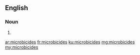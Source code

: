 ==English==

===Noun===
{{head|en|plural}}

# {{plural of|microbicide|lang=en}}

[[ar:microbicides]]
[[fr:microbicides]]
[[ku:microbicides]]
[[mg:microbicides]]
[[my:microbicides]]